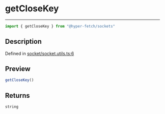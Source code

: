 

# getCloseKey

<div class="api-docs__separator" data-reactroot="">

---

</div><div class="api-docs__import" data-reactroot="">

```ts
import { getCloseKey } from "@hyper-fetch/sockets"
```

</div><div class="api-docs__section">

## Description

</div><div class="api-docs__description"><span class="api-docs__do-not-parse">



</span></div><p class="api-docs__definition">

Defined in [socket/socket.utils.ts:6](https://github.com/BetterTyped/hyper-fetch/blob/c3e2c45/packages/sockets/src/socket/socket.utils.ts#L6)

</p><div class="api-docs__section">

## Preview

</div><div class="api-docs__preview fn">

```ts
getCloseKey()
```

</div><div class="api-docs__section">

## Returns

</div><div class="api-docs__returns">

```ts
string
```

</div>